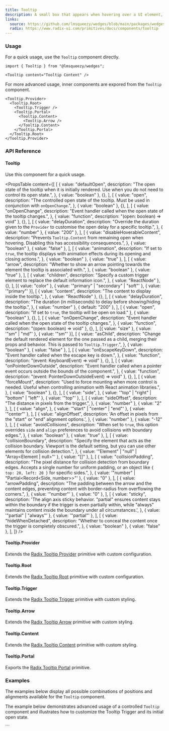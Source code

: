 ```yaml
---
title: Tooltip
description: A small box that appears when hovering over a UI element, providing additional information.
links:
  source: https://github.com/lmsqueezy/wedges/blob/main/packages/wedges/src/components/Tooltip/Tooltip.tsx
  radix: https://www.radix-ui.com/primitives/docs/components/tooltip
---
```


<PreviewComponent name="tooltip/preview" />

### Usage

For a quick usage, use the `Tooltip` component directly.

```tsx
import { Tooltip } from "@lmsqueezy/wedges";
```

```tsx showLineNumbers
<Tooltip content="Tooltip Content" />
```

For more advanced usage, inner components are expored from the `Tooltip` component.

```tsx showLineNumbers
<Tooltip.Provider>
  <Tooltip.Root>
    <Tooltip.Trigger />
    <Tooltip.Portal>
      <Tooltip.Content>
        <Tooltip.Arrow />
      </Tooltip.Content>
    </Tooltip.Portal>
  </Tooltip.Root>
</Tooltip.Provider>
```

### API Reference

#### Tooltip

Use this component for a quick usage.

<PropsTable
  content={[
    [
      {
        value: "defaultOpen",
        description:
          "The open state of the tooltip when it is initially rendered. Use when you do not need to control its open state.",
      },
      { value: "boolean" },
      {},
    ],
    [
      {
        value: "open",
        description:
          "The controlled open state of the tooltip. Must be used in conjunction with `onOpenChange`.",
      },
      { value: "boolean" },
      {},
    ],
    [
      {
        value: "onOpenChange",
        description: "Event handler called when the open state of the tooltip changes.",
      },
      { value: "function", description: "(open: boolean) => void" },
      {},
    ],
    [
      {
        value: "delayDuration",
        description:
          "Override the duration given to the `Provider` to customise the open delay for a specific tooltip.",
      },
      { value: "number" },
      { value: "200" },
    ],
    [
      {
        value: "disableHoverableContent",
        description:
          "Prevents `Tooltip.Content` from remaining open when hovering. Disabling this has accessibility consequences.",
      },
      { value: "boolean" },
      { value: "false" },
    ],
    [
      {
        value: "animation",
        description:
          "If set to `true`, the tooltip displays with animation effects during its opening and closing actions.",
      },
      { value: "boolean" },
      { value: "true" },
    ],
    [
      {
        value: "arrow",
        description:
          "Whether to show an arrow pointing towards the element the tooltip is associated with.",
      },
      { value: "boolean" },
      { value: "true" },
    ],
    [
      {
        value: "children",
        description: "Specify a custom trigger element to replace the default information icon.",
      },
      { value: "ReactNode" },
      {},
    ],
    [{ value: "color" }, { value: '"primary" | "secondary" | "soft"' }, { value: '"primary"' }],
    [
      {
        value: "content",
        description: "The content to display inside the tooltip.",
      },
      { value: "ReactNode" },
      {},
    ],
    [
      {
        value: "delayDuration",
        description: "The duration (in milliseconds) to delay before showing/hiding the tooltip.",
      },
      { value: "number" },
      { default: "200" },
    ],
    [
      { value: "open", description: "If set to `true`, the tooltip will be open on load." },
      { value: "boolean" },
      {},
    ],
    [
      {
        value: "onOpenChange",
        description: "Event handler called when the open state of the tooltip changes.",
      },
      { value: "function", description: "(open: boolean) => void" },
      {},
    ],
    [{ value: "size" }, { value: '"sm" | "md"' }, { value: '"sm"' }],
    [
      {
        value: "asChild",
        description:
          "Change the default rendered element for the one passed as a child, merging their props and behavior. This is passed to `Tooltip.Trigger`.",
      },
      { value: "boolean" },
      { value: "false" },
    ],
    [
      {
        value: "onEscapeKeyDown",
        description: "Event handler called when the escape key is down.",
      },
      { value: "function", description: "(event: KeyboardEvent) => void" },
      {},
    ],
    [
      {
        value: "onPointerDownOutside",
        description:
          "Event handler called when a pointer event occurs outside the bounds of the component.",
      },
      { value: "function", description: "(event: PointerDownOutsideEvent) => void" },
      {},
    ],
    [
      {
        value: "forceMount",
        description:
          "Used to force mounting when more control is needed. Useful when controlling animation with React animation libraries.",
      },
      { value: "boolean" },
      {},
    ],
    [
      {
        value: "side",
      },
      { value: '"top" | "right" | "bottom" | "left"' },
      { value: '"top"' },
    ],
    [
      {
        value: "sideOffset",
        description: "The distance in pixels from the trigger.",
      },
      { value: "number" },
      { value: "2" },
    ],
    [
      {
        value: "align",
      },
      { value: '"start" | "center" | "end"' },
      { value: '"center"' },
    ],
    [
      {
        value: "alignOffset",
        description: 'An offset in pixels from the "start" or "end" alignment options.',
      },
      { value: "number" },
      { value: "-12" },
    ],
    [
      {
        value: "avoidCollisions",
        description:
          "When set to `true`, this option overrides `side` and `align` preferences to avoid collisions with boundary edges.",
      },
      { value: "boolean" },
      { value: "true" },
    ],
    [
      {
        value: "collisionBoundary",
        description:
          "Specify the element that acts as the collision boundary. Viewport is the default setting, but you can use other elements for collision detection.",
      },
      { value: '"Element" | "null" | "Array<Element | null>"' },
      { value: "[]" },
    ],
    [
      {
        value: "collisionPadding",
        description:
          "The pixel distance for collision detection from boundary edges. Accepts a single number for uniform padding, or an object like `{ top: 20, left: 20 }` for specific sides.",
      },
      { value: '"number" | "Partial<Record<Side, number>>"' },
      { value: "0" },
    ],
    [
      {
        value: "arrowPadding",
        description:
          "The padding between the arrow and the content edges, preventing content with border-radius from overflowing the corners.",
      },
      { value: '"number"' },
      { value: "0" },
    ],
    [
      {
        value: "sticky",
        description:
          'The align axis sticky behavior. "partial" ensures content stays within the boundary if the trigger is even partially within, while "always" maintains content inside the boundary under all circumstances.',
      },
      { value: '"partial" | "always"' },
      { value: '"partial"' },
    ],
    [
      {
        value: "hideWhenDetached",
        description: "Whether to conceal the content once the trigger is completely obscured.",
      },
      { value: "boolean" },
      { value: "false" },
    ],
  ]}
/>

#### Tooltip.Provider

Extends the <a href="https://www.radix-ui.com/primitives/docs/components/tooltip#provider" target="_blank" rel='nofollow noreferrer'>Radix Tooltip Provider</a> primitive with custom configuration.

#### Tooltip.Root

Extends the <a href="https://www.radix-ui.com/primitives/docs/components/tooltip#root" target="_blank" rel='nofollow noreferrer'>Radix Tooltip Root</a> primitive with custom configuration.

#### Tooltip.Trigger

Extends the <a href="https://www.radix-ui.com/primitives/docs/components/tooltip#trigger" target="_blank" rel='nofollow noreferrer'>Radix Tooltip Trigger</a> primitive with custom styling.

#### Tooltip.Arrow

Extends the <a href="https://www.radix-ui.com/primitives/docs/components/tooltip#arrow" target="_blank" rel='nofollow noreferrer'>Radix Tooltip Arrow</a> primitive with custom styling.

#### Tooltip.Content

Extends the <a href="https://www.radix-ui.com/primitives/docs/components/tooltip#content" target="_blank" rel='nofollow noreferrer'>Radix Tooltip Content</a> primitive with custom styling.

#### Tooltip.Portal

Exports the <a href="https://www.radix-ui.com/primitives/docs/components/tooltip#portal" target="_blank" rel='nofollow noreferrer'>Radix Tooltip Portal</a> primitive.

### Examples

The examples below display all possible combinations of positions and alignments available for the `Tooltip` component.

<PreviewComponent name="tooltip/example-1" />

The example below demonstrates advanced usage of a controlled `Tooltip` component and illustrates how to customize the Tooltip Trigger and its initial open state.

<PreviewComponent name="tooltip/example-2" />
```
